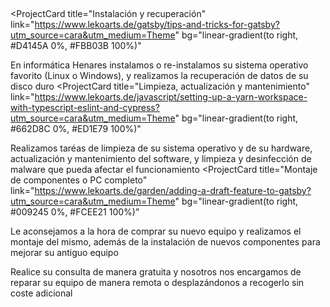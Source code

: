 ##    

<ProjectCard
  title="Instalación y recuperación"
  link="https://www.lekoarts.de/gatsby/tips-and-tricks-for-gatsby?utm_source=cara&utm_medium=Theme"
  bg="linear-gradient(to right, #D4145A 0%, #FBB03B 100%)"
>
  En informática Henares instalamos o re-instalamos su sistema operativo favorito (Linux o Windows), y realizamos la 
  recuperación de datos de su disco duro
</ProjectCard>
<ProjectCard
  title="Limpieza, actualización y mantenimiento"
  link="https://www.lekoarts.de/javascript/setting-up-a-yarn-workspace-with-typescript-eslint-and-cypress?utm_source=cara&utm_medium=Theme"
  bg="linear-gradient(to right, #662D8C 0%, #ED1E79 100%)"
>
  Realizamos taréas de limpieza de su sistema operativo y de su hardware, actualización y mantenimiento del software, 
  y limpieza y desinfección de malware que pueda afectar el funcionamiento
</ProjectCard>
<ProjectCard
  title="Montaje de componentes o PC completo"
  link="https://www.lekoarts.de/garden/adding-a-draft-feature-to-gatsby?utm_source=cara&utm_medium=Theme"
  bg="linear-gradient(to right, #009245 0%, #FCEE21 100%)"
>
  Le aconsejamos a la hora de comprar su nuevo equipo y realizamos el montaje del mismo, además de la instalación 
  de nuevos componentes para mejorar su antiguo equipo

  
</ProjectCard>
<ProjectCard
  title="Asistencía in situ o de manera remota"
  link="https://www.lekoarts.de/design/introducing-the-theme-ui-plugin-for-figma?utm_source=cara&utm_medium=Theme"
  bg="linear-gradient(to right, #D585FF 0%, #00FFEE 100%)"
>
  Realice su consulta de manera gratuita y nosotros nos encargamos de reparar su equipo de manera remota
  o desplazándonos a recogerlo sin coste adicional
</ProjectCard>
